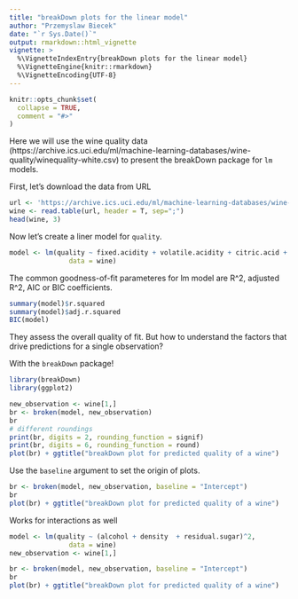 ```yaml
---
title: "breakDown plots for the linear model"
author: "Przemyslaw Biecek"
date: "`r Sys.Date()`"
output: rmarkdown::html_vignette
vignette: >
  %\VignetteIndexEntry{breakDown plots for the linear model}
  %\VignetteEngine{knitr::rmarkdown}
  %\VignetteEncoding{UTF-8}
---
```


```r
knitr::opts_chunk$set(
  collapse = TRUE,
  comment = "#>"
)
```

Here we will use the wine quality data (https://archive.ics.uci.edu/ml/machine-learning-databases/wine-quality/winequality-white.csv) to present the breakDown package for `lm` models.

First, let's download the data from URL

```r
url <- 'https://archive.ics.uci.edu/ml/machine-learning-databases/wine-quality/winequality-white.csv'
wine <- read.table(url, header = T, sep=";")
head(wine, 3)
```

Now let's create a liner model for `quality`.

```r
model <- lm(quality ~ fixed.acidity + volatile.acidity + citric.acid + residual.sugar + chlorides + free.sulfur.dioxide + total.sulfur.dioxide + density + pH + sulphates + alcohol,
               data = wine)
```

The common goodness-of-fit parameteres for lm model are R^2, adjusted R^2, AIC or BIC coefficients.

```r
summary(model)$r.squared
summary(model)$adj.r.squared
BIC(model)
```
They assess the overall quality of fit. But how to understand the factors that drive predictions for a single observation? 

With the `breakDown` package!

```r
library(breakDown)
library(ggplot2)

new_observation <- wine[1,]
br <- broken(model, new_observation)
br
# different roundings
print(br, digits = 2, rounding_function = signif)
print(br, digits = 6, rounding_function = round)
plot(br) + ggtitle("breakDown plot for predicted quality of a wine")
```

Use the `baseline` argument to set the origin of plots.

```r
br <- broken(model, new_observation, baseline = "Intercept")
br
plot(br) + ggtitle("breakDown plot for predicted quality of a wine")
```

Works for interactions as well

```r
model <- lm(quality ~ (alcohol + density  + residual.sugar)^2,
               data = wine)
new_observation <- wine[1,]

br <- broken(model, new_observation, baseline = "Intercept")
br
plot(br) + ggtitle("breakDown plot for predicted quality of a wine")
```

